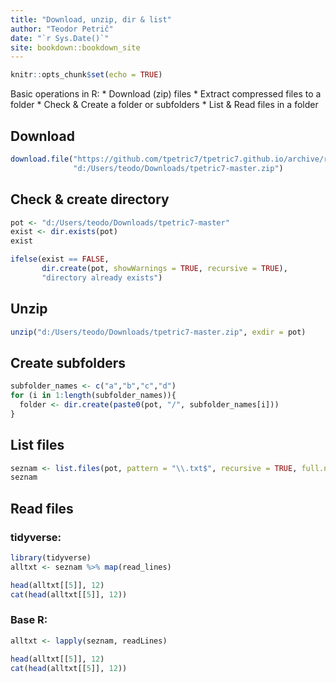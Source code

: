 ```yaml
---
title: "Download, unzip, dir & list"
author: "Teodor Petrič"
date: "`r Sys.Date()`"
site: bookdown::bookdown_site
---
```


```r
knitr::opts_chunk$set(echo = TRUE)
```

Basic operations in R:
* Download (zip) files
* Extract compressed files to a folder
* Check & Create a folder or subfolders
* List & Read files in a folder

## Download

```r
download.file("https://github.com/tpetric7/tpetric7.github.io/archive/refs/heads/main.zip",
              "d:/Users/teodo/Downloads/tpetric7-master.zip")
```

## Check & create directory

```r
pot <- "d:/Users/teodo/Downloads/tpetric7-master"
exist <- dir.exists(pot)
exist

```

```r
ifelse(exist == FALSE, 
       dir.create(pot, showWarnings = TRUE, recursive = TRUE), 
       "directory already exists")
```

## Unzip

```r
unzip("d:/Users/teodo/Downloads/tpetric7-master.zip", exdir = pot)
```


## Create subfolders

```r
subfolder_names <- c("a","b","c","d") 
for (i in 1:length(subfolder_names)){
  folder <- dir.create(paste0(pot, "/", subfolder_names[i]))
}

```

## List files

```r
seznam <- list.files(pot, pattern = "\\.txt$", recursive = TRUE, full.names = TRUE)
seznam

```

## Read files

### tidyverse:

```r
library(tidyverse)
alltxt <- seznam %>% map(read_lines)

head(alltxt[[5]], 12)
cat(head(alltxt[[5]], 12))

```

### Base R:

```r
alltxt <- lapply(seznam, readLines)

head(alltxt[[5]], 12)
cat(head(alltxt[[5]], 12))

```

